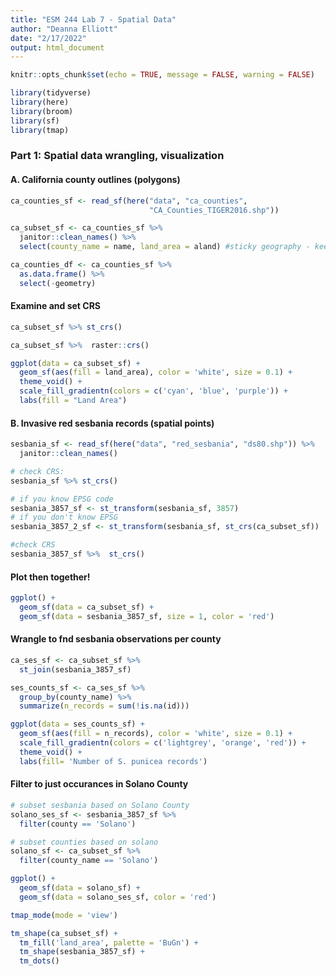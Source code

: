 ```yaml
---
title: "ESM 244 Lab 7 - Spatial Data"
author: "Deanna Elliott"
date: "2/17/2022"
output: html_document
---
```


```r
knitr::opts_chunk$set(echo = TRUE, message = FALSE, warning = FALSE)

library(tidyverse)
library(here)
library(broom)
library(sf)
library(tmap)
```

### Part 1: Spatial data wrangling, visualization


#### A. California county outlines (polygons)

```r

ca_counties_sf <- read_sf(here("data", "ca_counties", 
                               "CA_Counties_TIGER2016.shp")) 

ca_subset_sf <- ca_counties_sf %>% 
  janitor::clean_names() %>% 
  select(county_name = name, land_area = aland) #sticky geography - keeps spatial data attached, despite not selecting

ca_counties_df <- ca_counties_sf %>% 
  as.data.frame() %>% 
  select(-geometry)

```

#### Examine and set CRS

```r

ca_subset_sf %>% st_crs()

ca_subset_sf %>%  raster::crs()
```

```r

ggplot(data = ca_subset_sf) +
  geom_sf(aes(fill = land_area), color = 'white', size = 0.1) +
  theme_void() +
  scale_fill_gradientn(colors = c('cyan', 'blue', 'purple')) +
  labs(fill = "Land Area")
```

#### B. Invasive red sesbania records (spatial points)

```r

sesbania_sf <- read_sf(here("data", "red_sesbania", "ds80.shp")) %>% 
  janitor::clean_names()

# check CRS:
sesbania_sf %>% st_crs()

# if you know EPSG code
sesbania_3857_sf <- st_transform(sesbania_sf, 3857)
# if you don't know EPSG
sesbania_3857_2_sf <- st_transform(sesbania_sf, st_crs(ca_subset_sf))

#check CRS
sesbania_3857_sf %>%  st_crs()
```

#### Plot then together!

```r

ggplot() +
  geom_sf(data = ca_subset_sf) +
  geom_sf(data = sesbania_3857_sf, size = 1, color = 'red')
```

#### Wrangle to fnd sesbania observations per county

```r

ca_ses_sf <- ca_subset_sf %>% 
  st_join(sesbania_3857_sf)

ses_counts_sf <- ca_ses_sf %>% 
  group_by(county_name) %>% 
  summarize(n_records = sum(!is.na(id)))
```

```r

ggplot(data = ses_counts_sf) +
  geom_sf(aes(fill = n_records), color = 'white', size = 0.1) +
  scale_fill_gradientn(colors = c('lightgrey', 'orange', 'red')) +
  theme_void() +
  labs(fill= 'Number of S. punicea records')
```

#### Filter to just occurances in Solano County

```r

# subset sesbania based on Solano County
solano_ses_sf <- sesbania_3857_sf %>% 
  filter(county == 'Solano')

# subset counties based on solano
solano_sf <- ca_subset_sf %>% 
  filter(county_name == 'Solano')

ggplot() +
  geom_sf(data = solano_sf) +
  geom_sf(data = solano_ses_sf, color = 'red')
```

```r

tmap_mode(mode = 'view')

tm_shape(ca_subset_sf) +
  tm_fill('land_area', palette = 'BuGn') +
  tm_shape(sesbania_3857_sf) +
  tm_dots()
```




